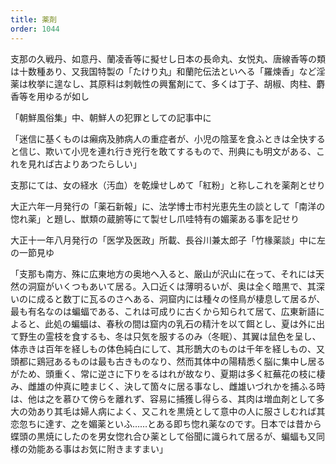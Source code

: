 ```yaml
---
title: 薬剤
order: 1044
---
```



支那の久戦丹、如意丹、蘭凌香等に擬せし日本の長命丸、女悦丸、唐線香等の類は十数種あり、又我国特製の「たけり丸」和蘭陀伝法といへる「羅煉香」など淫薬は枚挙に遑なし、其原料は刺戟性の興奮剤にて、多くは丁子、胡椒、肉柱、麝香等を用ゆるが如し

「朝鮮風俗集」中、朝鮮人の犯罪としての記事中に

「迷信に基くものは癩病及肺病人の重症者が、小児の陰茎を食ふときは全快すると信じ、欺いて小児を連れ行き兇行を敢てするもので、刑典にも明文がある、これを見れば古よりあつたらしい」


支那にては、女の経水（汚血）を乾燥せしめて「紅粉」と称しこれを薬剤とせり

大正六年一月発行の「薬石新報」に、法学博士市村光恵先生の談として「南洋の惚れ薬」と題し、獣類の蔵腑等にて製せし爪哇特有の媚薬ある事を記せり

大正十一年八月発行の「医学及医政」所載、長谷川兼太郎子「竹椽薬談」中に左の一節見ゆ


「支那も南方、殊に広東地方の奥地へ入ると、厳山が沢山に在って、それには天然の洞窟がいくつもあいて居る。入口近くは薄明るいが、奥は全く暗黒で、其深いのに成ると数丁に瓦るのさへある、洞窟内には種々の怪鳥が棲息して居るが、最も有名なのは蝙蝠である、これは可成りに古くから知られて居て、広東新語によると、此処の蝙蝠は、春秋の間は窟内の乳石の精汁を以て餌とし、夏は外に出て野生の霊枝を食するも、冬は只気を服するのみ（冬眠）、其翼は鼠色を呈し、体赤きは百年を経しもの体色純白にして、其形鵲大のものは千年を経しもの、又頭都に鶏冠あるものは最も古きものなり、然而其体中の陽精悉く脳に集中し居るがため、頭重く、常に逆さに下りをるはれが故なり、夏期は多く紅蕪花の枝に棲み、雌雄の仲真に睦まじく、決して箇々に居る事なし、雌雄いづれかを捕ふる時は、他は之を慕ひて傍らを離れず、容易に捕獲し得らる、其肉は増血剤として多大の効あり其毛は婦人病によく、又これを黒焼として意中の人に服さしむれば其恋忽ちに達す、之を媚薬といふ……とある即ち惚れ薬なのです。日本では昔から蝶頭の黒焼にしたのを男女惚れ合ひ薬として俗聞に識られて居るが、蝙蝠も又同様の効能ある事はお気に附きますまい」
